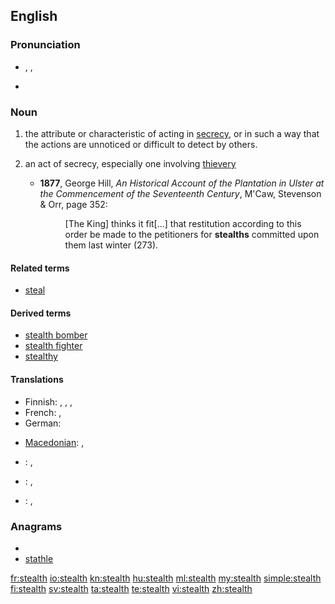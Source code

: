 {{wikipedia|dab=stealth}}
==English==

===Pronunciation===
* {{enPR|stĕlth}}, {{IPA|/stɛlθ/}}, {{SAMPA|/stElT/}}
* {{rhymes|ɛlθ}}

===Noun===
{{en-noun|s|-}}

# {{uncountable}} the attribute or characteristic of acting in [[secrecy]], or in such a way that the actions are unnoticed or difficult to detect by others.
# {{context|archaic|countable}} an act of secrecy, especially one involving [[thievery]]
#* '''1877''', George Hill, ''An Historical Account of the Plantation in Ulster at the Commencement of the Seventeenth Century'', M'Caw, Stevenson & Orr, page 352:
#*: [The King] thinks it fit[...] that restitution according to this order be made to the petitioners for '''stealths''' committed upon them last winter (273).

====Related terms====
* [[steal]]

====Derived terms====
* [[stealth bomber]]
* [[stealth fighter]]
* [[stealthy]]

====Translations====
{{trans-top|attribute or characteristic of acting in secrecy}}
* Finnish: {{t|fi|salamyhkäisyys}}, {{t-|fi|salakähmäisyys}}, {{t-|fi|häive}}, {{t|fi|häivetekniikka}}
* French: {{t+|fr|furtivité|f}},  {{t+|fr|discrétion|f}}
* German: {{t|de|Heimlichkeit|f}}
{{trans-mid}}
* [[Macedonian]]: {{t|mk|прикрадување|n|tr=prikradúvanje}},  {{t|mk|потајност|f|tr=pótajnost}}
{{trans-bottom}}

{{checktrans-top}}
* {{ttbc|Dutch}}: {{t-|nl|steels}}, {{t+|nl|stiekem}}
{{trans-mid}}
* {{ttbc|Kurdish}}: {{t+|ku|dizîkî}}, {{t|ku|nehînî}}
* {{ttbc|Spanish}}: {{t-|es|cautela}}, {{t|es|sigilo}}
{{trans-bottom}}

===Anagrams===
* {{alphagram|aehlstt}}
* [[stathle#English|stathle]]

[[fr:stealth]]
[[io:stealth]]
[[kn:stealth]]
[[hu:stealth]]
[[ml:stealth]]
[[my:stealth]]
[[simple:stealth]]
[[fi:stealth]]
[[sv:stealth]]
[[ta:stealth]]
[[te:stealth]]
[[vi:stealth]]
[[zh:stealth]]